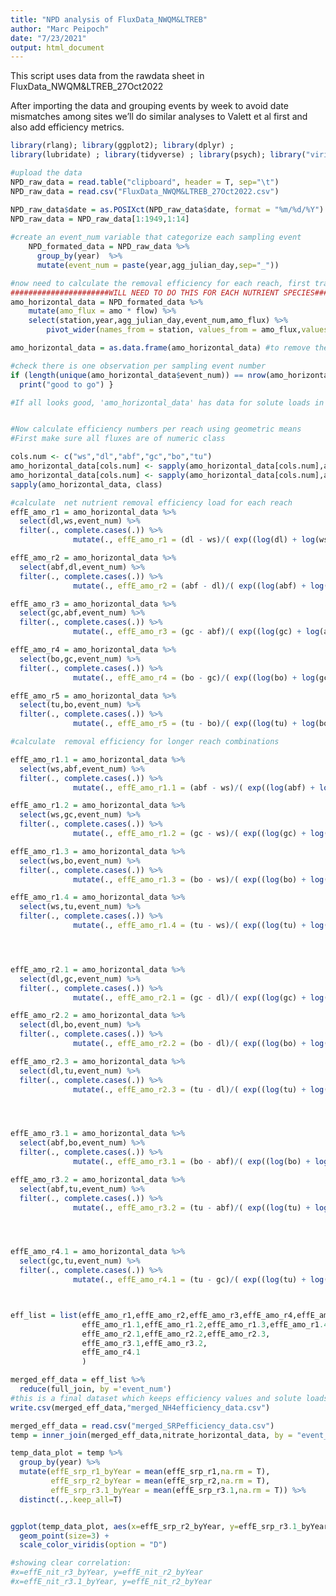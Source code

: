 ```yaml
---
title: "NPD analysis of FluxData_NWQM&LTREB"
author: "Marc Peipoch"
date: "7/23/2021"
output: html_document
---
```


This script uses data from the rawdata sheet in FluxData_NWQM&LTREB_27Oct2022

After importing the data and grouping events by week to avoid date mismatches among sites we'll do similar analyses to Valett et al first and also add efficiency metrics.

```r
library(rlang); library(ggplot2); library(dplyr) ; 
library(lubridate) ; library(tidyverse) ; library(psych); library("viridis") 

#upload the data
NPD_raw_data = read.table("clipboard", header = T, sep="\t")
NPD_raw_data = read.csv("FluxData_NWQM&LTREB_27Oct2022.csv")

NPD_raw_data$date = as.POSIXct(NPD_raw_data$date, format = "%m/%d/%Y") #format as date
NPD_raw_data = NPD_raw_data[1:1949,1:14]
  
#create an event_num variable that categorize each sampling event  
    NPD_formated_data = NPD_raw_data %>%
      group_by(year)  %>%
      mutate(event_num = paste(year,agg_julian_day,sep="_")) 
```

```r

#now need to calculate the removal efficiency for each reach, first transpose the data and calculate fluxes
######################WILL NEED TO DO THIS FOR EACH NUTRIENT SPECIES######################################################
amo_horizontal_data = NPD_formated_data %>% 
    mutate(amo_flux = amo * flow) %>%
    select(station,year,agg_julian_day,event_num,amo_flux) %>%
        pivot_wider(names_from = station, values_from = amo_flux,values_fn = list)

amo_horizontal_data = as.data.frame(amo_horizontal_data) #to remove the tibble format

#check there is one observation per sampling event number 
if (length(unique(amo_horizontal_data$event_num)) == nrow(amo_horizontal_data)){ 
  print("good to go") } 

#If all looks good, 'amo_horizontal_data' has data for solute loads in (g/s) that we can use to calculate E-removal


#Now calculate efficiency numbers per reach using geometric means
#First make sure all fluxes are of numeric class

cols.num <- c("ws","dl","abf","gc","bo","tu")
amo_horizontal_data[cols.num] <- sapply(amo_horizontal_data[cols.num],as.character)
amo_horizontal_data[cols.num] <- sapply(amo_horizontal_data[cols.num],as.numeric)
sapply(amo_horizontal_data, class)

#calculate  net nutrient removal efficiency load for each reach
effE_amo_r1 = amo_horizontal_data %>%
  select(dl,ws,event_num) %>%
  filter(., complete.cases(.)) %>%
              mutate(., effE_amo_r1 = (dl - ws)/( exp((log(dl) + log(ws))/2) ))

effE_amo_r2 = amo_horizontal_data %>%
  select(abf,dl,event_num) %>%
  filter(., complete.cases(.)) %>%
              mutate(., effE_amo_r2 = (abf - dl)/( exp((log(abf) + log(dl))/2) ))

effE_amo_r3 = amo_horizontal_data %>%
  select(gc,abf,event_num) %>%
  filter(., complete.cases(.)) %>%
              mutate(., effE_amo_r3 = (gc - abf)/( exp((log(gc) + log(abf))/2) ))

effE_amo_r4 = amo_horizontal_data %>%
  select(bo,gc,event_num) %>%
  filter(., complete.cases(.)) %>%
              mutate(., effE_amo_r4 = (bo - gc)/( exp((log(bo) + log(gc))/2) ))

effE_amo_r5 = amo_horizontal_data %>%
  select(tu,bo,event_num) %>%
  filter(., complete.cases(.)) %>%
              mutate(., effE_amo_r5 = (tu - bo)/( exp((log(tu) + log(bo))/2) ))

#calculate  removal efficiency for longer reach combinations 

effE_amo_r1.1 = amo_horizontal_data %>%
  select(ws,abf,event_num) %>%
  filter(., complete.cases(.)) %>%
              mutate(., effE_amo_r1.1 = (abf - ws)/( exp((log(abf) + log(ws))/2) ))

effE_amo_r1.2 = amo_horizontal_data %>%
  select(ws,gc,event_num) %>%
  filter(., complete.cases(.)) %>%
              mutate(., effE_amo_r1.2 = (gc - ws)/( exp((log(gc) + log(ws))/2) ))

effE_amo_r1.3 = amo_horizontal_data %>%
  select(ws,bo,event_num) %>%
  filter(., complete.cases(.)) %>%
              mutate(., effE_amo_r1.3 = (bo - ws)/( exp((log(bo) + log(ws))/2) ))

effE_amo_r1.4 = amo_horizontal_data %>%
  select(ws,tu,event_num) %>%
  filter(., complete.cases(.)) %>%
              mutate(., effE_amo_r1.4 = (tu - ws)/( exp((log(tu) + log(ws))/2) ))




effE_amo_r2.1 = amo_horizontal_data %>%
  select(dl,gc,event_num) %>%
  filter(., complete.cases(.)) %>%
              mutate(., effE_amo_r2.1 = (gc - dl)/( exp((log(gc) + log(dl))/2) ))

effE_amo_r2.2 = amo_horizontal_data %>%
  select(dl,bo,event_num) %>%
  filter(., complete.cases(.)) %>%
              mutate(., effE_amo_r2.2 = (bo - dl)/( exp((log(bo) + log(dl))/2) ))

effE_amo_r2.3 = amo_horizontal_data %>%
  select(dl,tu,event_num) %>%
  filter(., complete.cases(.)) %>%
              mutate(., effE_amo_r2.3 = (tu - dl)/( exp((log(tu) + log(dl))/2) ))




effE_amo_r3.1 = amo_horizontal_data %>%
  select(abf,bo,event_num) %>%
  filter(., complete.cases(.)) %>%
              mutate(., effE_amo_r3.1 = (bo - abf)/( exp((log(bo) + log(abf))/2) ))

effE_amo_r3.2 = amo_horizontal_data %>%
  select(abf,tu,event_num) %>%
  filter(., complete.cases(.)) %>%
              mutate(., effE_amo_r3.2 = (tu - abf)/( exp((log(tu) + log(abf))/2) ))




effE_amo_r4.1 = amo_horizontal_data %>%
  select(gc,tu,event_num) %>%
  filter(., complete.cases(.)) %>%
              mutate(., effE_amo_r4.1 = (tu - gc)/( exp((log(tu) + log(gc))/2) ))



eff_list = list(effE_amo_r1,effE_amo_r2,effE_amo_r3,effE_amo_r4,effE_amo_r5,
                effE_amo_r1.1,effE_amo_r1.2,effE_amo_r1.3,effE_amo_r1.4,
                effE_amo_r2.1,effE_amo_r2.2,effE_amo_r2.3,
                effE_amo_r3.1,effE_amo_r3.2,
                effE_amo_r4.1
                )

merged_eff_data = eff_list %>%
  reduce(full_join, by ='event_num') 
#this is a final dataset which keeps efficiency values and solute loads for each event.
write.csv(merged_eff_data,"merged_NH4efficiency_data.csv")

```


```r

merged_eff_data = read.csv("merged_SRPefficiency_data.csv")
temp = inner_join(merged_eff_data,nitrate_horizontal_data, by = "event_num")

temp_data_plot = temp %>%
  group_by(year) %>%
  mutate(effE_srp_r1_byYear = mean(effE_srp_r1,na.rm = T),
         effE_srp_r2_byYear = mean(effE_srp_r2,na.rm = T),
         effE_srp_r3.1_byYear = mean(effE_srp_r3.1,na.rm = T)) %>%
  distinct(.,.keep_all=T)


ggplot(temp_data_plot, aes(x=effE_srp_r2_byYear, y=effE_srp_r3.1_byYear,colour=year)) + 
  geom_point(size=3) +
  scale_color_viridis(option = "D")

#showing clear correlation:
#x=effE_nit_r3_byYear, y=effE_nit_r2_byYear
#x=effE_nit_r3.1_byYear, y=effE_nit_r2_byYear

```

